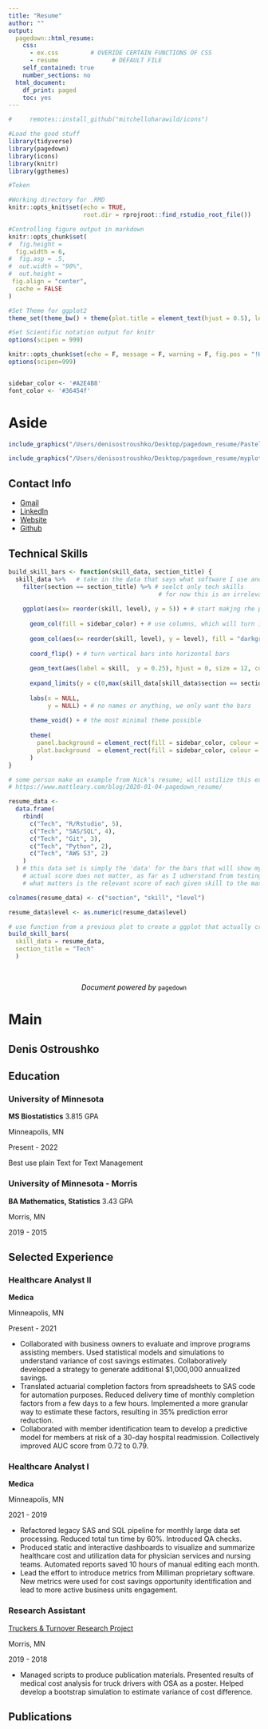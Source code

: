 ```yaml
---
title: "Resume"
author: ""
output:
  pagedown::html_resume:
    css: 
      - ex.css         # OVERIDE CERTAIN FUNCTIONS OF CSS
      - resume               # DEFAULT FILE            
    self_contained: true
    number_sections: no
  html_document:
    df_print: paged
    toc: yes
---
```


```r

#     remotes::install_github("mitchelloharawild/icons")

#Load the good stuff
library(tidyverse)
library(pagedown)
library(icons)
library(knitr)
library(ggthemes)

#Token

#Working directory for .RMD
knitr::opts_knit$set(echo = TRUE,
                     root.dir = rprojroot::find_rstudio_root_file())

#Controlling figure output in markdown
knitr::opts_chunk$set(
#  fig.height =   
  fig.width = 6,
#  fig.asp = .5,
#  out.width = "90%",
#  out.height = 
 fig.align = "center",
  cache = FALSE
)

#Set Theme for ggplot2
theme_set(theme_bw() + theme(plot.title = element_text(hjust = 0.5), legend.position = "bottom"))

#Set Scientific notation output for knitr
options(scipen = 999)

knitr::opts_chunk$set(echo = F, message = F, warning = F, fig.pos = "!H", fig.height=4, fig.width=7, fig.align='center')
options(scipen=999)


sidebar_color <- '#A2E4B8'
font_color <- '#36454f'

```

Aside
====================================

```r
include_graphics("/Users/denisostroushko/Desktop/pagedown_resume/Pastel Green Graph.png") 
```

```r
include_graphics("/Users/denisostroushko/Desktop/pagedown_resume/myplot.png") 
```
Contact Info
------------------------------------  

- <i class="fa fa-tablet-alt"></i> [Gmail](mailto:denisostroushko1@gmail.com)
- <i class="fa fa-linkedin-square"></i> [LinkedIn](https://www.linkedin.com/in/denis-ostroushko/)
- <i class="fa fa-sync"></i> [Website](https://PASTE MY LINK)
- <i class="fa fa-github"></i> [Github](https://github.com/denisostroushko1)

Technical Skills 
------------------------------------  

```r

build_skill_bars <- function(skill_data, section_title) {
  skill_data %>%   # take in the data that says what software I use and what rating I give it
    filter(section == section_title) %>% # seelct only tech skills 
                                          # for now this is an irrelevant filter since all I included were tech skills  
    
    ggplot(aes(x= reorder(skill, level), y = 5)) + # start makjng rhe plot 
    
      geom_col(fill = sidebar_color) + # use columns, which will turn into the cards 
    
      geom_col(aes(x= reorder(skill, level), y = level), fill = "darkgrey") + 
     
      coord_flip() + # turn vertical bars into horizontal bars 
    
      geom_text(aes(label = skill,  y = 0.25), hjust = 0, size = 12, color = 'black') + # text that overlays software name over the bar 
    
      expand_limits(y = c(0,max(skill_data[skill_data$section == section_title,]$level))) + # make it so that the best skill is the biggest bar that occupies the entere width
    
      labs(x = NULL,
           y = NULL) + # no names or anything, we only want the bars 
      
      theme_void() + # the most minimal theme possible 
      
      theme(
        panel.background = element_rect(fill = sidebar_color, colour = NA), # fill the background with color of choice and remove the balck outline 
        plot.background  = element_rect(fill = sidebar_color, colour = NA) # same here 
      ) 
}

```


```r

# some person make an example from Nick's resume; will ustilize this example to crete skill bars 
# https://www.mattleary.com/blog/2020-01-04-pagedown_resume/

resume_data <- 
  data.frame(
    rbind(
      c("Tech", "R/Rstudio", 5),
      c("Tech", "SAS/SQL", 4),
      c("Tech", "Git", 3),
      c("Tech", "Python", 2),
      c("Tech", "AWS S3", 2)
    )
  ) # this data set is simply the 'data' for the bars that will show my skills
    # actual score does not matter, as far as I udnerstand from testing differnet values 
    # what matters is the relevant score of each given skill to the max score defined in the data 

colnames(resume_data) <- c("section", "skill", "level")

resume_data$level <- as.numeric(resume_data$level)

# use function from a previous plot to create a ggplot that actually creates a 'plot' under the picture 
build_skill_bars(
  skill_data = resume_data, 
  section_title = "Tech"
  )

```

$~$  
<p style="text-align:center; color:#000000">*Document powered by* `pagedown`</p> 

Main
====================================

Denis Ostroushko {#title}
------------------------------------

Education {data-icon=graduation-cap}
------------------------------------

### University of Minnesota  
<!--bullet point  is above --> 
**MS Biostatistics** 3.815 GPA  <!-- first entry, major and degree in bold. THIS IS A Subtitle--> 

Minneapolis, MN <!-- second position is always a location --> 
 
Present - 2022  <!-- dates have to be listed as Newer - Older in the pagedown format --> 

<!-- This is the body of a bullet point pretty much --> 
Best use plain Text for Text Management

### University of Minnesota - Morris 

**BA Mathematics, Statistics** 3.43 GPA

Morris, MN 

2019 - 2015 

Selected Experience {data-icon=tablet} 
------------------------------------

### Healthcare Analyst II 

**Medica**

Minneapolis, MN 

Present - 2021 <!-- Date new to date old --> 

<!-- now use a list of bullet points to decribe achievements --> 
- Collaborated with business owners to evaluate and improve programs assisting members. Used statistical
models and simulations to understand variance of cost savings estimates. Collaboratively developed a strategy 
to generate additional $1,000,000 annualized savings. 
- Translated actuarial completion factors from spreadsheets to SAS code for automation purposes. Reduced delivery time 
of monthly completion factors from a few days to a few hours. Implemented a more granular way to estimate these factors, 
resulting in 35% prediction error reduction. 
- Collaborated with member identification team to develop a predictive model for members at risk of a 30-day hospital 
readmission. Collectively improved AUC score from 0.72 to 0.79. 

### Healthcare Analyst I 

**Medica** 

Minneapolis, MN 

2021 - 2019 

- Refactored legacy SAS and SQL pipeline for monthly large data set processing. Reduced total tun time by 60%. Introduced  QA checks. <!-- make sure there is no empty line between bullet points so that they render properly in the document --> 
- Produced static and interactive dashboards to visualize and summarize healthcare cost and utilization data for physician services and nursing teams. Automated reports saved 10 hours of manual editing each month.
- Lead the effort to introduce metrics from Milliman proprietary software. New metrics were used for cost savings opportunity identification and lead to more active business units engagement. 

### Research Assistant
<!-- make a hyperlink for the truckers and turnover research project --> 
[Truckers & Turnover Research Project](https://morris.umn.edu/academics/truckers-turnover-research-project)

Morris, MN 

2019 - 2018

- Managed scripts to produce publication materials. Presented results of medical cost analysis for truck drivers with OSA as a poster. Helped develop a bootstrap simulation to estimate variance of cost difference. 

Publications
------------------------------------



